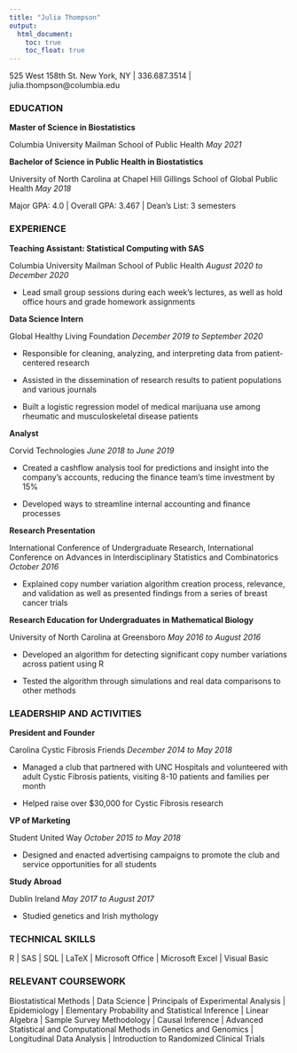 ```yaml
---
title: "Julia Thompson"
output: 
  html_document:
    toc: true
    toc_float: true
---
```



525 West 158th St. New York, NY | 336.687.3514 | julia.thompson@columbia.edu 

### EDUCATION

**Master of Science in Biostatistics**

Columbia University Mailman School of Public Health	_May 2021_

**Bachelor of Science in Public Health in Biostatistics**

University of North Carolina at Chapel Hill Gillings School of Global Public Health _May 2018_

Major GPA: 4.0 | Overall GPA: 3.467 | Dean’s List: 3 semesters

### EXPERIENCE	

**Teaching Assistant: Statistical Computing with SAS**

Columbia University Mailman School of Public Health _August 2020 to December 2020_

* Lead small group sessions during each week’s lectures, as well as hold office hours and grade homework assignments

**Data Science Intern**

Global Healthy Living Foundation _December 2019 to September 2020_

* Responsible for cleaning, analyzing, and interpreting data from patient-centered research 

* Assisted in the dissemination of research results to patient populations and various journals

* Built a logistic regression model of medical marijuana use among rheumatic and musculoskeletal disease patients

**Analyst**

Corvid Technologies	_June 2018 to June 2019_

* Created a cashflow analysis tool for predictions and insight into the company’s accounts, reducing the finance team’s time investment by 15%

* Developed ways to streamline internal accounting and finance processes

**Research Presentation**

International Conference of Undergraduate Research, International Conference on Advances in Interdisciplinary Statistics and Combinatorics
_October 2016_

* Explained copy number variation algorithm creation process, relevance, and validation as well as presented findings from a series of breast cancer trials	

**Research Education for Undergraduates in Mathematical Biology**

University of North Carolina at Greensboro	_May 2016 to August 2016_

*	Developed an algorithm for detecting significant copy number variations across patient using R

*	Tested the algorithm through simulations and real data comparisons to other methods 	

### LEADERSHIP AND ACTIVITIES	

**President and Founder**

Carolina Cystic Fibrosis Friends	_December 2014 to May 2018_

* Managed a club that partnered with UNC Hospitals and volunteered with adult Cystic Fibrosis patients, visiting 8-10 patients and families per month

*	Helped raise over $30,000 for Cystic Fibrosis research	

**VP of Marketing** 

Student United Way	_October 2015 to May 2018_

* Designed and enacted advertising campaigns to promote the club and service opportunities for all students

**Study Abroad** 

Dublin Ireland	_May 2017 to August 2017_

*	Studied genetics and Irish mythology 	

### TECHNICAL SKILLS

R | SAS | SQL | LaTeX | Microsoft Office | Microsoft Excel | Visual Basic

### RELEVANT COURSEWORK

Biostatistical Methods | Data Science | Principals of Experimental Analysis | Epidemiology | Elementary Probability and Statistical Inference | Linear Algebra | Sample Survey Methodology | Causal Inference | Advanced Statistical and Computational Methods in Genetics and Genomics | Longitudinal Data Analysis | Introduction to Randomized Clinical Trials
